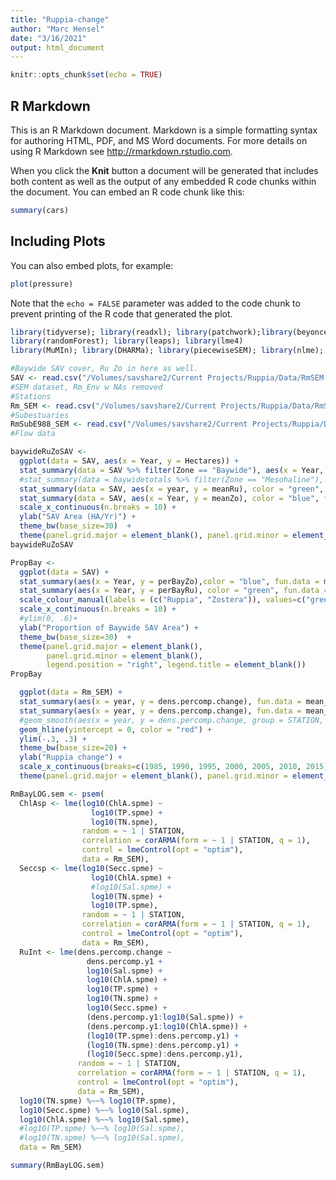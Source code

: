 ```yaml
---
title: "Ruppia-change"
author: "Marc Hensel"
date: "3/16/2021"
output: html_document
---
```


```r
knitr::opts_chunk$set(echo = TRUE)
```

## R Markdown

This is an R Markdown document. Markdown is a simple formatting syntax for authoring HTML, PDF, and MS Word documents. For more details on using R Markdown see <http://rmarkdown.rstudio.com>.

When you click the **Knit** button a document will be generated that includes both content as well as the output of any embedded R code chunks within the document. You can embed an R code chunk like this:

```r
summary(cars)
```

## Including Plots

You can also embed plots, for example:

```r
plot(pressure)
```

Note that the `echo = FALSE` parameter was added to the code chunk to prevent printing of the R code that generated the plot.
```r
library(tidyverse); library(readxl); library(patchwork);library(beyonce)
library(randomForest); library(leaps); library(lme4)
library(MuMIn); library(DHARMa); library(piecewiseSEM); library(nlme); library(semPlot)
```

```r
#Baywide SAV cover, Ru Zo in here as well. 
SAV <- read.csv("/Volumes/savshare2/Current Projects/Ruppia/Data/RmSEM datasets/BaywideSAV_RuZo.csv")
#SEM dataset, Rm_Env w NAs removed 
#Stations
Rm_SEM <- read.csv("/Volumes/savshare2/Current Projects/Ruppia/Data/RmSEM datasets/Rm_SEM.csv")
#Subestuaries
RmSubE988_SEM <- read.csv("/Volumes/savshare2/Current Projects/Ruppia/Data/RmSEM datasets/RmSubE988_SEM.csv")
#Flow data


```

```r

baywideRuZoSAV <- 
  ggplot(data = SAV, aes(x = Year, y = Hectares)) + 
  stat_summary(data = SAV %>% filter(Zone == "Baywide"), aes(x = Year, y = Hectares), color = "black", fun.data = mean_cl_normal, geom = "line", fun.args = list(mult = 1), size = 2) +
  #stat_summary(data = baywidetotals %>% filter(Zone == "Mesohaline"), aes(x = Year, y = Hectares), color = "red", fun.data = mean_cl_normal, geom = "line", fun.args = list(mult = 1), size = 1.5) +
  stat_summary(data = SAV, aes(x = year, y = meanRu), color = "green", fun.data = mean_cl_normal, geom = "line", fun.args = list(mult = 1), size = 2) +
  stat_summary(data = SAV, aes(x = Year, y = meanZo), color = "blue", fun.data = mean_cl_normal, geom = "line", fun.args = list(mult = 1), size = 1.5) +
  scale_x_continuous(n.breaks = 10) +
  ylab("SAV Area (HA/Yr)") +
  theme_bw(base_size=30)  +
  theme(panel.grid.major = element_blank(), panel.grid.minor = element_blank(), legend.position = "right", legend.title = element_blank())
baywideRuZoSAV
```

```r

PropBay <- 
  ggplot(data = SAV) + 
  stat_summary(aes(x = Year, y = perBayZo),color = "blue", fun.data = mean_cl_normal, geom = "line", fun.args = list(mult = 1), size = 2) +
  stat_summary(aes(x = Year, y = perBayRu), color = "green", fun.data = mean_cl_normal, geom = "line", fun.args = list(mult = 1), size = 2)+
  scale_colour_manual(labels = (c("Ruppia", "Zostera")), values=c("green", "blue")) +
  scale_x_continuous(n.breaks = 10) + 
  #ylim(0, .6)+
  ylab("Proportion of Baywide SAV Area") +
  theme_bw(base_size=30)  +
  theme(panel.grid.major = element_blank(),
        panel.grid.minor = element_blank(), 
        legend.position = "right", legend.title = element_blank())
PropBay
```


```r
  ggplot(data = Rm_SEM) + 
  stat_summary(aes(x = year, y = dens.percomp.change), fun.data = mean_cl_normal, geom = "pointrange", fun.args = list(mult = 1), size = .9, color = "black") +
  stat_summary(aes(x = year, y = dens.percomp.change), fun.data = mean_se, geom = "line", fun.args = list(mult = 1), size = 1.5, color = "black") +
  #geom_smooth(aes(x = year, y = dens.percomp.change, group = STATION, color = STATION), method = "lm", alpha = 0.5, size = .5) +
  geom_hline(yintercept = 0, color = "red") +
  ylim(-.3, .3) +
  theme_bw(base_size=20) + 
  ylab("Ruppia change") + 
  scale_x_continuous(breaks=c(1985, 1990, 1995, 2000, 2005, 2010, 2015, 2020)) +
  theme(panel.grid.major = element_blank(), panel.grid.minor = element_blank(), legend.position = "")
```

```r

RmBayLOG.sem <- psem(
  ChlAsp <- lme(log10(ChlA.spme) ~
                  log10(TP.spme) +
                  log10(TN.spme),
                random = ~ 1 | STATION,
                correlation = corARMA(form = ~ 1 | STATION, q = 1),
                control = lmeControl(opt = "optim"),
                data = Rm_SEM),
  Seccsp <- lme(log10(Secc.spme) ~
                  log10(ChlA.spme) +
                  #log10(Sal.spme) +
                  log10(TN.spme) +
                  log10(TP.spme),
                random = ~ 1 | STATION,
                correlation = corARMA(form = ~ 1 | STATION, q = 1),
                control = lmeControl(opt = "optim"),
                data = Rm_SEM),
  RuInt <- lme(dens.percomp.change ~
                 dens.percomp.y1 +
                 log10(Sal.spme) + 
                 log10(ChlA.spme) + 
                 log10(TP.spme) +
                 log10(TN.spme) + 
                 log10(Secc.spme) +
                 (dens.percomp.y1:log10(Sal.spme)) + 
                 (dens.percomp.y1:log10(ChlA.spme)) + 
                 (log10(TP.spme):dens.percomp.y1) +
                 (log10(TN.spme):dens.percomp.y1) +
                 (log10(Secc.spme):dens.percomp.y1),
               random = ~ 1 | STATION,
               correlation = corARMA(form = ~ 1 | STATION, q = 1),
               control = lmeControl(opt = "optim"),
               data = Rm_SEM),
  log10(TN.spme) %~~% log10(TP.spme),
  log10(Secc.spme) %~~% log10(Sal.spme),
  log10(ChlA.spme) %~~% log10(Sal.spme),
  #log10(TP.spme) %~~% log10(Sal.spme),
  #log10(TN.spme) %~~% log10(Sal.spme),
  data = Rm_SEM)

summary(RmBayLOG.sem)

```

